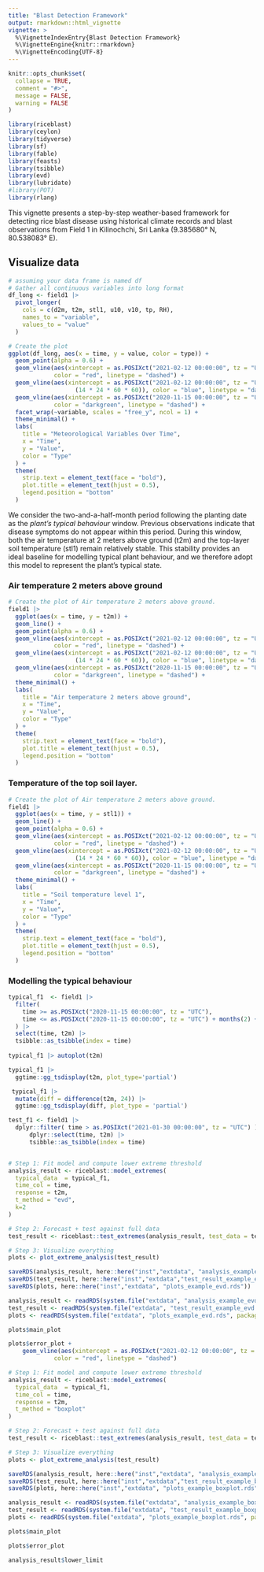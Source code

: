 ```yaml
---
title: "Blast Detection Framework"
output: rmarkdown::html_vignette
vignette: >
  %\VignetteIndexEntry{Blast Detection Framework}
  %\VignetteEngine{knitr::rmarkdown}
  %\VignetteEncoding{UTF-8}
---
```


```r
knitr::opts_chunk$set(
  collapse = TRUE,
  comment = "#>",
  message = FALSE,
  warning = FALSE
)
```

```r
library(riceblast)
library(ceylon)
library(tidyverse)
library(sf)
library(fable)
library(feasts)
library(tsibble)
library(evd)
library(lubridate)
#library(POT)
library(rlang)
```

This vignette presents a step-by-step weather-based framework for detecting rice blast disease using historical climate records and blast observations from Field 1 in Kilinochchi, Sri Lanka (9.385680° N, 80.538083° E).


## Visualize data

```r
# assuming your data frame is named df
# Gather all continuous variables into long format
df_long <- field1 |>
  pivot_longer(
    cols = c(d2m, t2m, stl1, u10, v10, tp, RH),
    names_to = "variable",
    values_to = "value"
  )

# Create the plot
ggplot(df_long, aes(x = time, y = value, color = type)) +
  geom_point(alpha = 0.6) +
  geom_vline(aes(xintercept = as.POSIXct("2021-02-12 00:00:00", tz = "UTC")),
             color = "red", linetype = "dashed") +
  geom_vline(aes(xintercept = as.POSIXct("2021-02-12 00:00:00", tz = "UTC") -
                   (14 * 24 * 60 * 60)), color = "blue", linetype = "dashed") +
  geom_vline(aes(xintercept = as.POSIXct("2020-11-15 00:00:00", tz = "UTC")),
             color = "darkgreen", linetype = "dashed") +
  facet_wrap(~variable, scales = "free_y", ncol = 1) +
  theme_minimal() +
  labs(
    title = "Meteorological Variables Over Time",
    x = "Time",
    y = "Value",
    color = "Type"
  ) +
  theme(
    strip.text = element_text(face = "bold"),
    plot.title = element_text(hjust = 0.5),
    legend.position = "bottom"
  )
```

We consider the two-and-a-half-month period following the planting date as the *plant’s typical behaviour* window. Previous observations indicate that disease symptoms do not appear within this period. During this window, both the air temperature at 2 meters above ground (t2m) and the top-layer soil temperature (stl1) remain relatively stable. This stability provides an ideal baseline for modelling typical plant behaviour, and we therefore adopt this model to represent the plant’s typical state.

### Air temperature 2 meters above ground

```r
# Create the plot of Air temperature 2 meters above ground.
field1 |>
  ggplot(aes(x = time, y = t2m)) +
  geom_line() +
  geom_point(alpha = 0.6) +
  geom_vline(aes(xintercept = as.POSIXct("2021-02-12 00:00:00", tz = "UTC")),
             color = "red", linetype = "dashed") +
  geom_vline(aes(xintercept = as.POSIXct("2021-02-12 00:00:00", tz = "UTC") -
                   (14 * 24 * 60 * 60)), color = "blue", linetype = "dashed") +
  geom_vline(aes(xintercept = as.POSIXct("2020-11-15 00:00:00", tz = "UTC")), 
             color = "darkgreen", linetype = "dashed") +
  theme_minimal() +
  labs(
    title = "Air temperature 2 meters above ground",
    x = "Time",
    y = "Value",
    color = "Type"
  ) +
  theme(
    strip.text = element_text(face = "bold"),
    plot.title = element_text(hjust = 0.5),
    legend.position = "bottom"
  )
```

###  Temperature of the top soil layer.

```r
# Create the plot of Air temperature 2 meters above ground.
field1 |>
  ggplot(aes(x = time, y = stl1)) +
  geom_line() +
  geom_point(alpha = 0.6) +
  geom_vline(aes(xintercept = as.POSIXct("2021-02-12 00:00:00", tz = "UTC")), 
             color = "red", linetype = "dashed") +
  geom_vline(aes(xintercept = as.POSIXct("2021-02-12 00:00:00", tz = "UTC") -
                   (14 * 24 * 60 * 60)), color = "blue", linetype = "dashed") +
  geom_vline(aes(xintercept = as.POSIXct("2020-11-15 00:00:00", tz = "UTC")),
             color = "darkgreen", linetype = "dashed") +
  theme_minimal() +
  labs(
    title = "Soil temperature level 1",
    x = "Time",
    y = "Value",
    color = "Type"
  ) +
  theme(
    strip.text = element_text(face = "bold"),
    plot.title = element_text(hjust = 0.5),
    legend.position = "bottom"
  )
```


### Modelling the typical behaviour

```r
typical_f1  <- field1 |>
  filter(
    time >= as.POSIXct("2020-11-15 00:00:00", tz = "UTC"),
    time <= as.POSIXct("2020-11-15 00:00:00", tz = "UTC") + months(2) + days(15)
  ) |>
  select(time, t2m) |>
  tsibble::as_tsibble(index = time)
  
typical_f1 |> autoplot(t2m) 
```


```r
typical_f1 |> 
  ggtime::gg_tsdisplay(t2m, plot_type='partial')
```

```r
 typical_f1 |>
  mutate(diff = difference(t2m, 24)) |>
  ggtime::gg_tsdisplay(diff, plot_type = 'partial')
```





```r

test_f1 <- field1 |>
  dplyr::filter( time > as.POSIXct("2021-01-30 00:00:00", tz = "UTC") ) |>
      dplyr::select(time, t2m) |>
      tsibble::as_tsibble(index = time)


# Step 1: Fit model and compute lower extreme threshold
analysis_result <- riceblast::model_extremes(
  typical_data  = typical_f1,
  time_col = time,
  response = t2m,
  t_method = "evd",
  k=2
)

# Step 2: Forecast + test against full data
test_result <- riceblast::test_extremes(analysis_result, test_data = test_f1, h = 1000)

# Step 3: Visualize everything
plots <- plot_extreme_analysis(test_result)
```

```r
saveRDS(analysis_result, here::here("inst","extdata", "analysis_example_evd.rds"))
saveRDS(test_result, here::here("inst","extdata","test_result_example_evd.rds"))
saveRDS(plots, here::here("inst","extdata", "plots_example_evd.rds"))
```

```r
analysis_result <- readRDS(system.file("extdata", "analysis_example_evd.rds", package = "riceblast"))
test_result <- readRDS(system.file("extdata", "test_result_example_evd.rds", package = "riceblast"))
plots <- readRDS(system.file("extdata", "plots_example_evd.rds", package = "riceblast"))
```


```r
plots$main_plot

```


```r
plots$error_plot +
    geom_vline(aes(xintercept = as.POSIXct("2021-02-12 00:00:00", tz = "UTC")),
             color = "red", linetype = "dashed")
```



```r

# Step 1: Fit model and compute lower extreme threshold
analysis_result <- riceblast::model_extremes(
  typical_data  = typical_f1,
  time_col = time,
  response = t2m,
  t_method = "boxplot"
)

# Step 2: Forecast + test against full data
test_result <- riceblast::test_extremes(analysis_result, test_data = test_f1, h = 1000)

# Step 3: Visualize everything
plots <- plot_extreme_analysis(test_result)
```


```r
saveRDS(analysis_result, here::here("inst","extdata", "analysis_example_boxplot.rds"))
saveRDS(test_result, here::here("inst","extdata","test_result_example_boxplot.rds"))
saveRDS(plots, here::here("inst","extdata", "plots_example_boxplot.rds"))
```

```r
analysis_result <- readRDS(system.file("extdata", "analysis_example_boxplot.rds", package = "riceblast"))
test_result <- readRDS(system.file("extdata", "test_result_example_boxplot.rds", package = "riceblast"))
plots <- readRDS(system.file("extdata", "plots_example_boxplot.rds", package = "riceblast"))
```



```r
plots$main_plot

```



```r
plots$error_plot
```


```r
analysis_result$lower_limit

```


